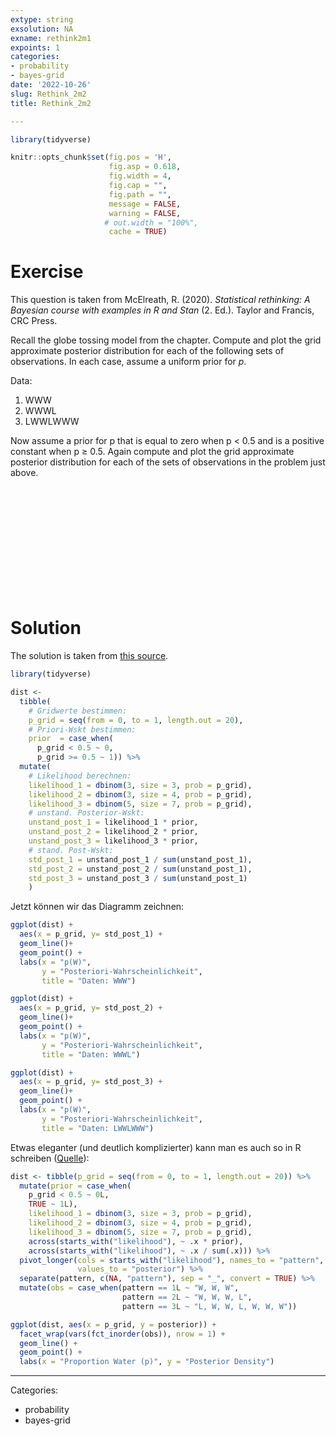 ```yaml
---
extype: string
exsolution: NA
exname: rethink2m1
expoints: 1
categories:
- probability
- bayes-grid
date: '2022-10-26'
slug: Rethink_2m2
title: Rethink_2m2

---
```




```r
library(tidyverse)
```


```r
knitr::opts_chunk$set(fig.pos = 'H',
                      fig.asp = 0.618,
                      fig.width = 4,
                      fig.cap = "", 
                      fig.path = "",
                      message = FALSE,
                      warning = FALSE,
                     # out.width = "100%",
                      cache = TRUE)
```








# Exercise

This question is taken from McElreath, R. (2020). *Statistical rethinking: A Bayesian course with examples in R and Stan* (2. Ed.). Taylor and Francis, CRC Press.


Recall the globe tossing model from the chapter. Compute and plot the grid approximate posterior distribution for each of the following sets of observations. In each case, assume a uniform prior for *p*.

Data: 

1. WWW
2. WWWL
3. LWWLWWW


Now assume a prior for p that is equal to zero when p < 0.5 and is a positive constant when p ≥ 0.5. Again compute and plot the grid approximate posterior distribution for each of the sets of observations in the problem just above.


</br>
</br>
</br>
</br>
</br>
</br>
</br>
</br>
</br>
</br>

# Solution

The solution is taken from [this source](https://sr2-solutions.wjakethompson.com/bayesian-inference.html).


```r
library(tidyverse)

dist <- 
  tibble(
    # Gridwerte bestimmen:
    p_grid = seq(from = 0, to = 1, length.out = 20),
    # Priori-Wskt bestimmen:
    prior  = case_when(
      p_grid < 0.5 ~ 0,
      p_grid >= 0.5 ~ 1)) %>%
  mutate(
    # Likelihood berechnen:
    likelihood_1 = dbinom(3, size = 3, prob = p_grid),
    likelihood_2 = dbinom(3, size = 4, prob = p_grid),
    likelihood_3 = dbinom(5, size = 7, prob = p_grid),
    # unstand. Posterior-Wskt:
    unstand_post_1 = likelihood_1 * prior,
    unstand_post_2 = likelihood_2 * prior,
    unstand_post_3 = likelihood_3 * prior,
    # stand. Post-Wskt:
    std_post_1 = unstand_post_1 / sum(unstand_post_1),
    std_post_2 = unstand_post_2 / sum(unstand_post_1),
    std_post_3 = unstand_post_3 / sum(unstand_post_1)
    ) 


```

Jetzt können wir das Diagramm zeichnen:

```r
ggplot(dist) +
  aes(x = p_grid, y= std_post_1) +
  geom_line()+
  geom_point() +
  labs(x = "p(W)",
       y = "Posteriori-Wahrscheinlichkeit",
       title = "Daten: WWW")


```


```r
ggplot(dist) +
  aes(x = p_grid, y= std_post_2) +
  geom_line()+
  geom_point() +
  labs(x = "p(W)",
       y = "Posteriori-Wahrscheinlichkeit",
       title = "Daten: WWWL")


```



```r
ggplot(dist) +
  aes(x = p_grid, y= std_post_3) +
  geom_line()+
  geom_point() +
  labs(x = "p(W)",
       y = "Posteriori-Wahrscheinlichkeit",
       title = "Daten: LWWLWWW")
```


Etwas eleganter (und deutlich komplizierter) kann man es auch so in R schreiben ([Quelle](https://sr2-solutions.wjakethompson.com/bayesian-inference.html)):

```r
dist <- tibble(p_grid = seq(from = 0, to = 1, length.out = 20)) %>%
  mutate(prior = case_when(
    p_grid < 0.5 ~ 0L,
    TRUE ~ 1L),
    likelihood_1 = dbinom(3, size = 3, prob = p_grid),
    likelihood_2 = dbinom(3, size = 4, prob = p_grid),
    likelihood_3 = dbinom(5, size = 7, prob = p_grid),
    across(starts_with("likelihood"), ~ .x * prior),
    across(starts_with("likelihood"), ~ .x / sum(.x))) %>%
  pivot_longer(cols = starts_with("likelihood"), names_to = "pattern",
               values_to = "posterior") %>%
  separate(pattern, c(NA, "pattern"), sep = "_", convert = TRUE) %>%
  mutate(obs = case_when(pattern == 1L ~ "W, W, W",
                         pattern == 2L ~ "W, W, W, L",
                         pattern == 3L ~ "L, W, W, L, W, W, W"))

ggplot(dist, aes(x = p_grid, y = posterior)) +
  facet_wrap(vars(fct_inorder(obs)), nrow = 1) +
  geom_line() +
  geom_point() +
  labs(x = "Proportion Water (p)", y = "Posterior Density")
```



---

Categories: 

- probability
- bayes-grid

